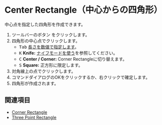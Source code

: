 
# Center Rectangle（中心からの四角形）

<Reference shortcut='' command='Center Rectangle' button='ツールバー' />

中心点を指定した四角形を作成できます。

1. ツールバーのボタン <ButtonIcon type="button-center-rectangle" /> をクリックします。
2. 四角形の中心点でクリックします。
   - <kbd>Tab</kbd> [長さを数値で指定します](./sketching-essentials#specify-dimensions-numerically)。
   - <kbd>K</kbd> **Knife:** [ナイフモードを使う](./sketching-essentials#use-knife-mode)を参照してください。
   - <kbd>C</kbd> **Center / Corner:** Corner Rectangleに切り替えます。
   - <kbd>S</kbd> **Square:** 正方形に限定します。
3. 対角線上の点でクリックします。
4. コマンドダイアログのOKをクリックするか、右クリックで確定します。
5. 四角形が作成されます。

<VideoPlayer fileName="center-rectangle"/>

## 関連項目

- [Corner Rectangle](./corner-rectangle)
- [Three Point Rectangle](./three-point-rectangle)





